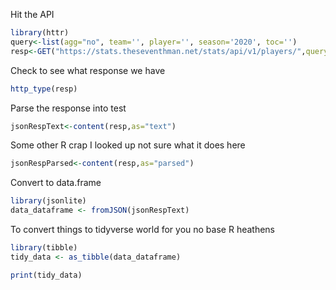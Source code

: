 
Hit the API
```r
library(httr)
query<-list(agg="no", team='', player='', season='2020', toc='')
resp<-GET("https://stats.theseventhman.net/stats/api/v1/players/",query=query)
```

Check to see what response we have
```r
http_type(resp)
```

Parse the response into test
```r
jsonRespText<-content(resp,as="text") 
```

Some other R crap I looked up not sure what it does here
```r
jsonRespParsed<-content(resp,as="parsed") 
```

Convert to data.frame
```r
library(jsonlite)
data_dataframe <- fromJSON(jsonRespText)

```

To convert things to tidyverse world for you no base R heathens
```r
library(tibble)
tidy_data <- as_tibble(data_dataframe)
```


```r
print(tidy_data)

```

